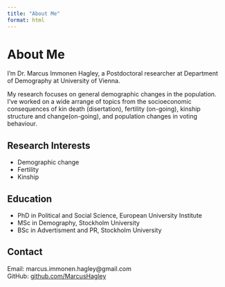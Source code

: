 ```yaml
---
title: "About Me"
format: html
---
```


# About Me

I’m Dr. Marcus Immonen Hagley, a Postdoctoral researcher at Department of Demography at University of Vienna.

My research focuses on general demographic changes in the population. I've worked on a wide arrange of topics from the socioeconomic consequences of kin death (disertation), fertility (on-going), kinship structure and change(on-going), and population changes in voting behaviour. 

## Research Interests

- Demographic change
- Fertility
- Kinship

## Education

- PhD in Political and Social Science, European University Institute
- MSc in Demography, Stockholm University
- BSc in Advertisment and PR, Stockholm University

## Contact

Email: marcus.immonen.hagley@gmail.com  
GitHub: [github.com/MarcusHagley](https://github.com/MarcusHagley)  

